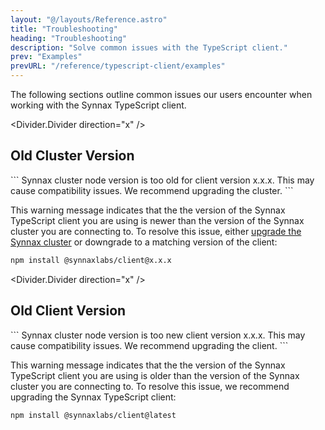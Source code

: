 ```yaml
---
layout: "@/layouts/Reference.astro"
title: "Troubleshooting"
heading: "Troubleshooting"
description: "Solve common issues with the TypeScript client."
prev: "Examples"
prevURL: "/reference/typescript-client/examples"
---
```



The following sections outline common issues our users encounter when working with the
Synnax TypeScript client.

<Divider.Divider direction="x" />

## Old Cluster Version

<div class="warning">
  ``` Synnax cluster node version is too old for client version x.x.x. This may cause
  compatibility issues. We recommend upgrading the cluster. ```
</div>

This warning message indicates that the the version of the Synnax TypeScript client you
are using is newer than the version of the Synnax cluster you are connecting to. To
resolve this issue, either [upgrade the Synnax cluster](/reference/cluster/installation)
or downgrade to a matching version of the client:

```sh
npm install @synnaxlabs/client@x.x.x
```

<Divider.Divider direction="x" />

## Old Client Version

<div class="warning">
  ``` Synnax cluster node version is too new client version x.x.x. This may cause
  compatibility issues. We recommend upgrading the client. ```
</div>

This warning message indicates that the the version of the Synnax TypeScript client you
are using is older than the version of the Synnax cluster you are connecting to. To
resolve this issue, we recommend upgrading the Synnax TypeScript client:

```sh
npm install @synnaxlabs/client@latest
```
